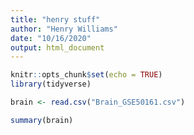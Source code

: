 ```yaml
---
title: "henry stuff"
author: "Henry Williams"
date: "10/16/2020"
output: html_document
---
```


```r
knitr::opts_chunk$set(echo = TRUE)
library(tidyverse)
```


```r
brain <- read.csv("Brain_GSE50161.csv")
```

```r
summary(brain)
```

